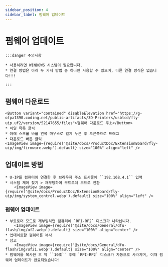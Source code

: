 ```yaml
---
sidebar_position: 4
sidebar_label: 펌웨어 업데이트
---
```


# 펌웨어 업데이트
    :::danger 주의사항

    * 사용하려면 WINDOWS 시스템이 필요합니다.
    * 연결 방법은 아래 두 가지 방법 중 하나만 사용할 수 있으며, 다른 연결 방식은 없습니다!!!

    :::
## 펌웨어 다운로드

    <Button variant="contained" disableElevation href="https://g-ofpa1390.coding.net/public-artifacts/3D-Printers/usblcd/fly-uip.uf2/version/52147655/files">펌웨어 다운로드 주소</Button>
    * 파일 목록 클릭
    * 아래 스크롤 바를 왼쪽 마우스로 길게 누른 후 오른쪽으로 드래그
    * 다운로드 버튼 클릭
    <ImageView image={require('@site/docs/ProductDoc/ExtensionBoard/fly-uip/img/firmware.webp').default} size="100%" align="left" />


## 업데이트 방법
    * U-IP를 컴퓨터에 연결한 후 브라우저 주소 표시줄에 ``192.168.4.1`` 입력
    * 시스템 제어 찾기 > 재부팅하여 부트로더 모드로 전환
        <ImageView image={require('@site/docs/ProductDoc/ExtensionBoard/fly-uip/img/system_control.webp').default} size="100%" align="left" />

### 펌웨어 업데이트
    
    * 부트로더 모드로 재부팅하면 컴퓨터에 `RPI-RP2` 디스크가 나타납니다.
        <ImageView image={require('@site/docs/General/dfu-flash/img/uf2.webp').default} size="100%" align="center" />
    * 업데이트할 펌웨어를 복사
    * 참고
        <ImageView image={require('@site/docs/General/dfu-flash/img/uf21.webp').default} size="100%" align="center" />
    * 펌웨어를 복사한 후 약 ``10초`` 후에 `RPI-RP2` 디스크가 자동으로 사라지며, 이때 펌웨어 업데이트가 완료되었습니다!
